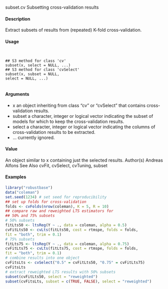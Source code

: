 
subset.cv Subsetting cross-validation results

#### Description 

Extract subsets of results from (repeated) K-fold cross-validation.

#### Usage 
<pre><code>

## S3 method for class 'cv'
subset(x, select = NULL, ...)
## S3 method for class 'cvSelect'
subset(x, subset = NULL,
select = NULL, ...)

</code></pre>
#### Arguments 

* x an object inheriting from class "cv" or "cvSelect" that contains cross-validation results.
* subset a character, integer or logical vector indicating the subset of models for which to keep the cross-validation results.
* select a character, integer or logical vector indicating the columns of cross-validation results to be extracted.
* ... currently ignored.

#### Value
An object similar to x containing just the selected results.
Author(s)
Andreas Alfons
See Also
cvFit, cvSelect, cvTuning, subset

#### Examples 
```r

library("robustbase")
data("coleman")
set.seed(1234) # set seed for reproducibility
## set up folds for cross-validation
folds <- cvFolds(nrow(coleman), K = 5, R = 10)
## compare raw and reweighted LTS estimators for
## 50% and 75% subsets
# 50% subsets
fitLts50 <- ltsReg(Y ~ ., data = coleman, alpha = 0.5)
cvFitLts50 <- cvLts(fitLts50, cost = rtmspe, folds = folds,
fit = "both", trim = 0.1)
# 75% subsets
fitLts75 <- ltsReg(Y ~ ., data = coleman, alpha = 0.75)
cvFitLts75 <- cvLts(fitLts75, cost = rtmspe, folds = folds,
fit = "both", trim = 0.1)
# combine results into one object
cvFitsLts <- cvSelect("0.5" = cvFitLts50, "0.75" = cvFitLts75)
cvFitsLts
# extract reweighted LTS results with 50% subsets
subset(cvFitLts50, select = "reweighted")
subset(cvFitsLts, subset = c(TRUE, FALSE), select = "reweighted")
```

